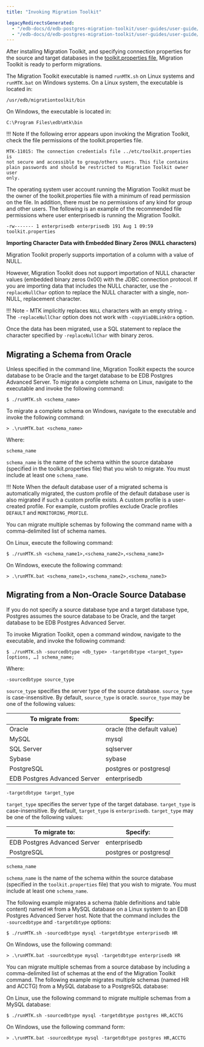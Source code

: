 ```yaml
---
title: "Invoking Migration Toolkit"

legacyRedirectsGenerated:
  - "/edb-docs/d/edb-postgres-migration-toolkit/user-guides/user-guide/54.0.0/invoking_mtk.html"
  - "/edb-docs/d/edb-postgres-migration-toolkit/user-guides/user-guide/latest/invoking_mtk.html"
---
```


<div id="invoking_mtk" class="registered_link"></div>

After installing Migration Toolkit, and specifying connection properties for the source and target databases in the [toolkit.properties file](06_building_toolkit.properties_file/#building_toolkit_properties_file), Migration Toolkit is ready to perform migrations.

The Migration Toolkit executable is named `runMTK.sh` on Linux systems and `runMTK.bat` on Windows systems. On a Linux system, the executable is located in:

`/usr/edb/migrationtoolkit/bin`

On Windows, the executable is located in:

`C:\Program Files\edb\mtk\bin`

!!! Note
    If the following error appears upon invoking the Migration Toolkit, check the file permissions of the toolkit.properties file.

```text
MTK-11015: The connection credentials file ../etc/toolkit.properties is
not secure and accessible to group/others users. This file contains
plain passwords and should be restricted to Migration Toolkit owner user
only.
```

The operating system user account running the Migration Toolkit must be the owner of the toolkit.properties file with a minimum of read permission on the file. In addition, there must be no permissions of any kind for group and other users. The following is an example of the recommended file permissions where user enterprisedb is running the Migration Toolkit.

`-rw------- 1 enterprisedb enterprisedb 191 Aug 1 09:59 toolkit.properties`

**Importing Character Data with Embedded Binary Zeros (NULL characters)**

Migration Toolkit properly supports importation of a column with a value of NULL.

However, Migration Toolkit does not support importation of NULL character values (embedded binary zeros 0x00) with the JDBC connection protocol. If you are importing data that includes the NULL character, use the `-replaceNullChar` option to replace the NULL character with a single, non-NULL, replacement character.

!!! Note
    -   MTK implicitly replaces `NULL` characters with an empty string.
    -   The `-replaceNullChar` option does not work with `-copyViaDBLinkOra` option.

Once the data has been migrated, use a SQL statement to replace the character specified by `-replaceNullChar` with binary zeros.

## Migrating a Schema from Oracle

Unless specified in the command line, Migration Toolkit expects the source database to be Oracle and the target database to be EDB Postgres Advanced Server. To migrate a complete schema on Linux, navigate to the executable and invoke the following command:

`$ ./runMTK.sh <schema_name>`

To migrate a complete schema on Windows, navigate to the executable and invoke the following command:

`> .\runMTK.bat <schema_name>`

Where:

`schema_name`

`schema_name` is the name of the schema within the source database (specified in the toolkit.properties file) that you wish to migrate. You must include at least one `schema_name`.

!!! Note
    When the default database user of a migrated schema is automatically migrated, the custom profile of the default database user is also migrated if such a custom profile exists. A custom profile is a user-created profile. For example, custom profiles exclude Oracle profiles `DEFAULT` and `MONITORING_PROFILE`.

You can migrate multiple schemas by following the command name with a comma-delimited list of schema names.

On Linux, execute the following command:

`$ ./runMTK.sh <schema_name1>,<schema_name2>,<schema_name3>`

On Windows, execute the following command:

`> .\runMTK.bat <schema_name1>,<schema_name2>,<schema_name3>`

<div id="migrate_non_oracle" class="registered_link"></div>

## Migrating from a Non-Oracle Source Database

If you do not specify a source database type and a target database type, Postgres assumes the source database to be Oracle, and the target database to be EDB Postgres Advanced Server.

To invoke Migration Toolkit, open a command window, navigate to the executable, and invoke the following command:

`$ ./runMTK.sh -sourcedbtype <db_type> -targetdbtype <target_type> [options, …] schema_name;`

Where:

`-sourcedbtype source_type`

`source_type` specifies the server type of the source database. `source_type` is case-insensitive. By default, `source_type` is oracle. `source_type` may be one of the following values:

| To migrate from:             | Specify:                   |
| ---------------------------- | -------------------------- |
| Oracle                       | oracle (the default value) |
| MySQL                        | mysql                      |
| SQL Server                   | sqlserver                  |
| Sybase                       | sybase                     |
| PostgreSQL                   | postgres or postgresql     |
| EDB Postgres Advanced Server | enterprisedb               |

`-targetdbtype target_type`

`target_type` specifies the server type of the target database. `target_type` is case-insensitive. By default, `target_type` is `enterprisedb`. `target_type` may be one of the following values:

| To migrate to:               | Specify:               |
| ---------------------------- | ---------------------- |
| EDB Postgres Advanced Server | enterprisedb           |
| PostgreSQL                   | postgres or postgresql |

`schema_name`

`schema_name` is the name of the schema within the source database (specified in the `toolkit.properties` file) that you wish to migrate. You must include at least one `schema_name`.

The following example migrates a schema (table definitions and table content) named `HR` from a MySQL database on a Linux system to an EDB Postgres Advanced Server host. Note that the command includes the `‑sourcedbtype` and `-targetdbtype` options:

`$ ./runMTK.sh -sourcedbtype mysql -targetdbtype enterprisedb HR`

On Windows, use the following command:

`> .\runMTK.bat -sourcedbtype mysql -targetdbtype enterprisedb HR`

You can migrate multiple schemas from a source database by including a comma-delimited list of schemas at the end of the Migration Toolkit command. The following example migrates multiple schemas (named HR and ACCTG) from a MySQL database to a PostgreSQL database:

On Linux, use the following command to migrate multiple schemas from a MySQL database:

`$ ./runMTK.sh -sourcedbtype mysql -targetdbtype postgres HR,ACCTG`

On Windows, use the following command form:

`> .\runMTK.bat -sourcedbtype mysql -targetdbtype postgres HR,ACCTG`
